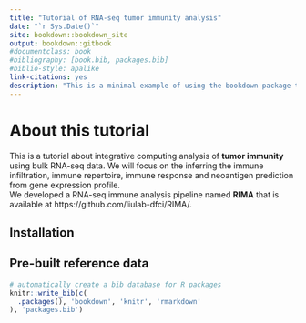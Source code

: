 ```yaml
--- 
title: "Tutorial of RNA-seq tumor immunity analysis"
date: "`r Sys.Date()`"
site: bookdown::bookdown_site
output: bookdown::gitbook
#documentclass: book
#bibliography: [book.bib, packages.bib]
#biblio-style: apalike
link-citations: yes
description: "This is a minimal example of using the bookdown package to write a book. The output format for this example is bookdown::gitbook."
---
```


# About this tutorial

This is a tutorial about integrative computing analysis of **tumor immunity** using bulk RNA-seq data. We will focus on the inferring the immune infiltration, immune repertoire, immune response and neoantigen prediction from gene expression profile.\
We developed a RNA-seq immune analysis pipeline named **RIMA** that is available at https://github.com/liulab-dfci/RIMA/.

## Installation ##
## Pre-built reference data ##




```r
# automatically create a bib database for R packages
knitr::write_bib(c(
  .packages(), 'bookdown', 'knitr', 'rmarkdown'
), 'packages.bib')
```


